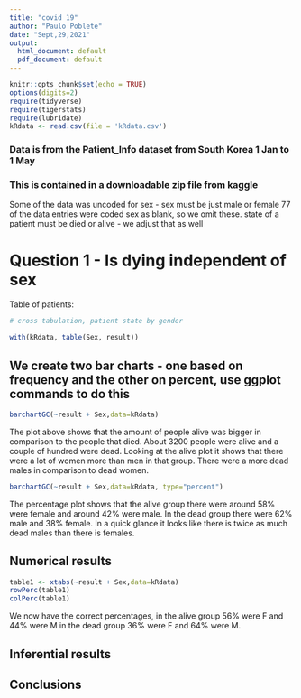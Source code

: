 ```yaml
---
title: "covid 19"
author: "Paulo Poblete"
date: "Sept,29,2021"
output:
  html_document: default
  pdf_document: default
---
```


```r
knitr::opts_chunk$set(echo = TRUE)
options(digits=2)
require(tidyverse)
require(tigerstats)
require(lubridate)
kRdata <- read.csv(file = 'kRdata.csv')
```
### Data is from the Patient_Info dataset from South Korea 1 Jan to 1 May 
### This is contained in a downloadable zip file from kaggle

Some of the data was uncoded for sex - sex must be just male or female
77 of the data entries were coded sex  as blank, so we omit these.
state of a patient must be died or alive - we adjust that as well   
  
# Question 1 - Is dying independent of sex




Table of patients:
```r

# cross tabulation, patient state by gender

with(kRdata, table(Sex, result))

```

## We create two bar charts - one based on frequency and the other on percent, use ggplot commands to do this

```r
barchartGC(~result + Sex,data=kRdata)
```

The plot above shows that the amount of people alive was bigger in comparison to the people that died. About 3200 people were alive and a couple of hundred were dead. Looking at the  alive plot it shows that there were a lot of women more than men in that group. There were a more dead males in comparison to dead women.  


```r
barchartGC(~result + Sex,data=kRdata, type="percent")

```


The percentage plot shows that the alive group there were around 58% were female and around 42% were male. In the dead group there were 62% male and 38% female. In a quick glance it looks like there is twice as much dead males than there is females. 


  
## Numerical results

```r
table1 <- xtabs(~result + Sex,data=kRdata)
rowPerc(table1)
colPerc(table1)
```

We now have the correct percentages, in the alive group 56% were F and 44% were M 
in the dead group 36% were F and 64% were M. 

## Inferential results 





## Conclusions

